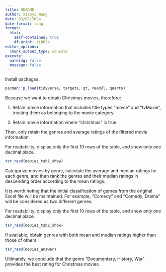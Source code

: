 ```yaml
---
title: README
author: Xiaoyi Wang
date: 03/07/2024
date-format: long
format: 
  html: 
    self-contained: true
    df-print: tibble
editor_options: 
  chunk_output_type: console
execute: 
  warning: false
  message: false
---
```


Install packages.

```r
pacman::p_load(tidyverse, targets, gt, readxl, quarto)
```

Because we want to obtain Christmas movies, therefore:

1.  Retain movie information that includes title types "movie" and "tvMovie", treating them as belonging to the movie category.

2.  Retain movie information where "christmas" is true.

Then, only retain the genres and average ratings of the filtered movie information.

For readability, display only the first 10 rows of the table, and show only one decimal place.

```r
tar_read(movies_tab1_show)
```

Categorize movies by genre, calculate the average and median ratings for each genre, and then rank the genres and their median ratings in descending order according to the mean ratings.

It is worth noting that the initial classification of genres from the original Excel file will be maintained. For example, "Comedy" and "Comedy, Drama" will be considered as two different genres.

For readability, display only the first 10 rows of the table, and show only one decimal place.

```r
tar_read(movies_tab2_show)
```

If available, obtain genres with both mean and median ratings higher than those of others.

```r
tar_read(movies_answer)
```

Ultimately, we conclude that the genre "Documentary, History, War" provides the best rating for Christmas movies.

